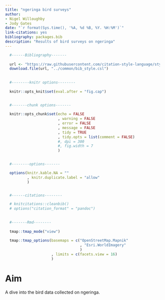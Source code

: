 ```yaml
---
title: "ngeringa bird surveys"
author:
- Nigel Willoughby
- Jody Gates
date: "`r format(Sys.time(), '%A, %d %B, %Y. %H:%M')`"
link-citations: yes
bibliography: packages.bib
description: "Results of bird surveys on ngeringa"
---
```


```r

  #------Bibliography-------
  
  url <- "https://raw.githubusercontent.com/citation-style-language/styles/master/emu-austral-ornithology.csl"
  download.file(url, "../common/bib_style.csl")
  
  
  #--------knitr options--------
  
  knitr::opts_knit$set(eval.after = "fig.cap")
  
  
  #-------chunk options-------

  knitr::opts_chunk$set(echo = FALSE
                        , warning = FALSE
                        , error = FALSE
                        , message = FALSE
                        , tidy = TRUE
                        , tidy.opts = list(comment = FALSE)
                        #, dpi = 300
                        #, fig.width = 7
                        )

  
  #--------options-------

  options(knitr.kable.NA = ""
          , knitr.duplicate.label = "allow"
          )


  #------citations--------

  # knitcitations::cleanbib()
  # options("citation_format" = "pandoc")
  
  
  #-------Rmd--------
  
  tmap::tmap_mode("view")
  
  tmap::tmap_options(basemaps = c("OpenStreetMap.Mapnik"
                                  , "Esri.WorldImagery"
                                  )
                     , limits = c(facets.view = 16)
                     )

```

# Aim

A dive into the bird data collected on ngeringa.

